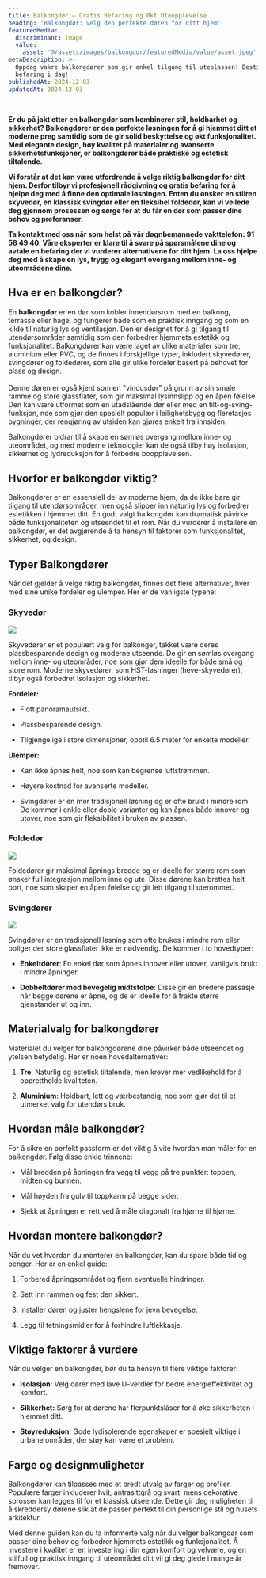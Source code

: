 ```yaml
---
title: Balkongdør – Gratis Befaring og Økt Uteopplevelse
heading: 'Balkongdør: Velg den perfekte døren for ditt hjem'
featuredMedia:
  discriminant: image
  value:
    asset: '@/assets/images/balkongdor/featuredMedia/value/asset.jpeg'
metaDescription: >-
  Oppdag vakre balkongdører som gir enkel tilgang til uteplassen! Bestill gratis
  befaring i dag!
publishedAt: 2024-12-03
updatedAt: 2024-12-03
---
```

##

**Er du på jakt etter en balkongdør som kombinerer stil, holdbarhet og sikkerhet? Balkongdører er den perfekte løsningen for å gi hjemmet ditt et moderne preg samtidig som de gir solid beskyttelse og økt funksjonalitet. Med elegante design, høy kvalitet på materialer og avanserte sikkerhetsfunksjoner, er balkongdører både praktiske og estetisk tiltalende.**

**Vi forstår at det kan være utfordrende å velge riktig balkongdør for ditt hjem. Derfor tilbyr vi profesjonell rådgivning og gratis befaring for å hjelpe deg med å finne den optimale løsningen. Enten du ønsker en stilren skyvedør, en klassisk svingdør eller en fleksibel foldedør, kan vi veilede deg gjennom prosessen og sørge for at du får en dør som passer dine behov og preferanser.**

**Ta kontakt med oss når som helst på vår døgnbemannede vakttelefon: 91 58 49 40. Våre eksperter er klare til å svare på spørsmålene dine og avtale en befaring der vi vurderer alternativene for ditt hjem. La oss hjelpe deg med å skape en lys, trygg og elegant overgang mellom inne- og uteområdene dine.**

## Hva er en balkongdør?

En **balkongdør** er en dør som kobler innendørsrom med en balkong, terrasse eller hage, og fungerer både som en praktisk inngang og som en kilde til naturlig lys og ventilasjon. Den er designet for å gi tilgang til utendørsområder samtidig som den forbedrer hjemmets estetikk og funksjonalitet. Balkongdører kan være laget av ulike materialer som tre, aluminium eller PVC, og de finnes i forskjellige typer, inkludert skyvedører, svingdører og foldedører, som alle gir ulike fordeler basert på behovet for plass og design.\
\
Denne døren er også kjent som en "vindusdør" på grunn av sin smale ramme og store glassflater, som gir maksimal lysinnslipp og en åpen følelse. Den kan være utformet som en utadslående dør eller med en tilt-og-sving-funksjon, noe som gjør den spesielt populær i leilighetsbygg og fleretasjes bygninger, der rengjøring av utsiden kan gjøres enkelt fra innsiden.

Balkongdører bidrar til å skape en sømløs overgang mellom inne- og uteområdet, og med moderne teknologier kan de også tilby høy isolasjon, sikkerhet og lydreduksjon for å forbedre boopplevelsen.

## Hvorfor er balkongdør viktig?

Balkongdører er en essensiell del av moderne hjem, da de ikke bare gir tilgang til utendørsområder, men også slipper inn naturlig lys og forbedrer estetikken i hjemmet ditt. En godt valgt balkongdør kan dramatisk påvirke både funksjonaliteten og utseendet til et rom. Når du vurderer å installere en balkongdør, er det avgjørende å ta hensyn til faktorer som funksjonalitet, sikkerhet, og design.

## Typer Balkongdører&#x20;

Når det gjelder å velge riktig balkongdør, finnes det flere alternativer, hver med sine unike fordeler og ulemper. Her er de vanligste typene:

### Skyvedør

![](@/assets/images/pages/balkongdor/Skyved%C3%B8r.png)

Skyvedører er et populært valg for balkonger, takket være deres plassbesparende design og moderne utseende. De gir en sømløs overgang mellom inne- og uteområder, noe som gjør dem ideelle for både små og store rom. Moderne skyvedører, som HST-løsninger (heve-skyvedører), tilbyr også forbedret isolasjon og sikkerhet.

**Fordeler:**

* Flott panoramautsikt.

* Plassbesparende design.&#x20;

* Tilgjengelige i store dimensjoner, opptil 6.5 meter for enkelte modeller.

**Ulemper:**

* Kan ikke åpnes helt, noe som kan begrense luftstrømmen.

* Høyere kostnad for avanserte modeller.&#x20;

* Svingdører er en mer tradisjonell løsning og er ofte brukt i mindre rom. De kommer i enkle eller doble varianter og kan åpnes både innover og utover, noe som gir fleksibilitet i bruken av plassen.

### Foldedør

![](@/assets/images/pages/balkongdor/Folded%C3%B8rer.jpg)

Foldedører gir maksimal åpnings bredde og er ideelle for større rom som ønsker full integrasjon mellom inne og ute. Disse dørene kan brettes helt bort, noe som skaper en åpen følelse og gir lett tilgang til uterommet.

### Svingdører

![](@/assets/images/pages/balkongdor/Balkongd%C3%B8r%20med%202%20%C3%A5pning.jpeg)

Svingdører er en tradisjonell løsning som ofte brukes i mindre rom eller boliger der store glassflater ikke er nødvendig. De kommer i to hovedtyper:

* **Enkeltdører**: En enkel dør som åpnes innover eller utover, vanligvis brukt i mindre åpninger.

* **Dobbeltdører med bevegelig midtstolpe**: Disse gir en bredere passasje når begge dørene er åpne, og de er ideelle for å frakte større gjenstander ut og inn.

## Materialvalg for balkongdører

Materialet du velger for balkongdørene dine påvirker både utseendet og ytelsen betydelig. Her er noen hovedalternativer:

1. **Tre**: Naturlig og estetisk tiltalende, men krever mer vedlikehold for å opprettholde kvaliteten.

2. **Aluminium**: Holdbart, lett og værbestandig, noe som gjør det til et utmerket valg for utendørs bruk.

## Hvordan måle balkongdør?&#x20;

For å sikre en perfekt passform er det viktig å vite hvordan man måler for en balkongdør. Følg disse enkle trinnene:

* Mål bredden på åpningen fra vegg til vegg på tre punkter: toppen, midten og bunnen.

* Mål høyden fra gulv til toppkarm på begge sider.&#x20;

* Sjekk at åpningen er rett ved å måle diagonalt fra hjørne til hjørne.

## Hvordan montere balkongdør?

Når du vet hvordan du monterer en balkongdør, kan du spare både tid og penger. Her er en enkel guide:

1. Forbered åpningsområdet og fjern eventuelle hindringer.

2. Sett inn rammen og fest den sikkert.

3. Installer døren og juster hengslene for jevn bevegelse.&#x20;

4. Legg til tetningsmidler for å forhindre luftlekkasje.

## Viktige faktorer å vurdere

Når du velger en balkongdør, bør du ta hensyn til flere viktige faktorer:

* **Isolasjon**: Velg dører med lave U-verdier for bedre energieffektivitet og komfort.

* **Sikkerhet:** Sørg for at dørene har flerpunktslåser for å øke sikkerheten i hjemmet ditt.

* **Støyreduksjon**: Gode lydisolerende egenskaper er spesielt viktige i urbane områder, der støy kan være et problem.

## Farge og designmuligheter

Balkongdører kan tilpasses med et bredt utvalg av farger og profiler. Populære farger inkluderer hvit, antrasittgrå og svart, mens dekorative sprosser kan legges til for et klassisk utseende. Dette gir deg muligheten til å skreddersy dørene slik at de passer perfekt til din personlige stil og husets arkitektur.

Med denne guiden kan du ta informerte valg når du velger balkongdør som passer dine behov og forbedrer hjemmets estetikk og funksjonalitet. Å investere i kvalitet er en investering i din egen komfort og velvære, og en stilfull og praktisk inngang til uteområdet ditt vil gi deg glede i mange år fremover.
